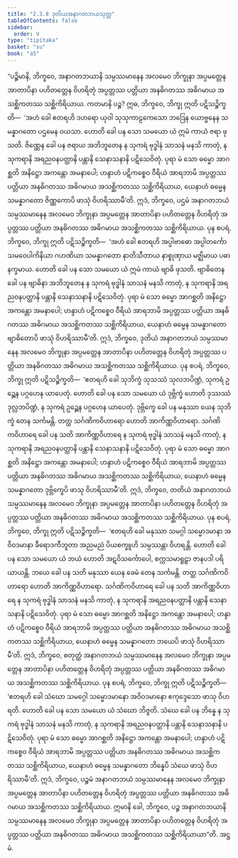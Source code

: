 ```yaml
---
title: "2.3.8 ဒုတိယအနာဂတဘယသုတ္တ"
tableOfContents: false
sidebar:
  order: 9
type: "tipitaka"
basket: "su"
book: "a5"
---
```



<DynamicBreadcrumb />

<Division number="78" book="a5">

<Paragraph number="506" book="a5">
“ပဉ္စိမာနိ, ဘိက္ခဝေ, အနာဂတဘယာနိ သမ္ပဿမာနေန အလမေဝ ဘိက္ခုနာ အပ္ပမတ္တေန အာတာပိနာ ပဟိတတ္တေန ဝိဟရိတုံ အပ္ပတ္တဿ ပတ္တိယာ အနဓိဂတဿ အဓိဂမာယ အသစ္ဆိကတဿ သစ္ဆိကိရိယာယ. ကတမာနိ ပဉ္စ? ဣဓ, ဘိက္ခဝေ, ဘိက္ခု ဣတိ ပဋိသဉ္စိက္ခတိ—  ‘အဟံ ခေါ ဧတရဟိ ဒဟရော ယုဝါ သုသုကာဠကေသော ဘဒြေန ယောဗ္ဗနေန သမန္နာဂတော ပဌမေန ဝယသာ. ဟောတိ ခေါ ပန သော သမယော ယံ ဣမံ ကာယံ ဇရာ ဖုသတိ. ဇိဏ္ဏေန ခေါ ပန ဇရာယ အဘိဘူတေန န သုကရံ ဗုဒ္ဓါနံ သာသနံ မနသိ ကာတုံ, န သုကရာနိ အရညဝနပတ္ထာနိ ပန္တာနိ သေနာသနာနိ ပဋိသေဝိတုံ. ပုရာ မံ သော ဓမ္မော အာဂစ္ဆတိ အနိဋ္ဌော အကန္တော အမနာပေါ; ဟန္ဒာဟံ ပဋိကစ္စေဝ ဝီရိယံ အာရဘာမိ အပ္ပတ္တဿ ပတ္တိယာ အနဓိဂတဿ အဓိဂမာယ အသစ္ဆိကတဿ သစ္ဆိကိရိယာယ, ယေနာဟံ ဓမ္မေန သမန္နာဂတော ဇိဏ္ဏကောပိ ဖာသုံ ဝိဟရိဿာမီ’တိ. ဣဒံ, ဘိက္ခဝေ, ပဌမံ အနာဂတဘယံ သမ္ပဿမာနေန အလမေဝ ဘိက္ခုနာ အပ္ပမတ္တေန အာတာပိနာ ပဟိတတ္တေန ဝိဟရိတုံ အပ္ပတ္တဿ ပတ္တိယာ အနဓိဂတဿ အဓိဂမာယ အသစ္ဆိကတဿ သစ္ဆိကိရိယာယ.
</Paragraph>

<Paragraph number="507" book="a5">
ပုန စပရံ, ဘိက္ခဝေ, ဘိက္ခု ဣတိ ပဋိသဉ္စိက္ခတိ—  ‘အဟံ ခေါ ဧတရဟိ အပ္ပါဗာဓော အပ္ပါတင်္ကော သမဝေပါကိနိယာ ဂဟဏိယာ သမန္နာဂတော နာတိသီတာယ နာစ္စုဏှာယ မဇ္ဈိမာယ ပဓာနက္ခမာယ. ဟောတိ ခေါ ပန သော သမယော ယံ ဣမံ ကာယံ ဗျာဓိ ဖုသတိ. ဗျာဓိတေန ခေါ ပန ဗျာဓိနာ အဘိဘူတေန န သုကရံ ဗုဒ္ဓါနံ သာသနံ မနသိ ကာတုံ, န သုကရာနိ အရညဝနပတ္ထာနိ ပန္တာနိ သေနာသနာနိ ပဋိသေဝိတုံ. ပုရာ မံ သော ဓမ္မော အာဂစ္ဆတိ အနိဋ္ဌော အကန္တော အမနာပေါ; ဟန္ဒာဟံ ပဋိကစ္စေဝ ဝီရိယံ အာရဘာမိ အပ္ပတ္တဿ ပတ္တိယာ အနဓိဂတဿ အဓိဂမာယ အသစ္ဆိကတဿ သစ္ဆိကိရိယာယ, ယေနာဟံ ဓမ္မေန သမန္နာဂတော ဗျာဓိတောပိ ဖာသုံ ဝိဟရိဿာမီ’တိ. ဣဒံ, ဘိက္ခဝေ, ဒုတိယံ အနာဂတဘယံ သမ္ပဿမာနေန အလမေဝ ဘိက္ခုနာ အပ္ပမတ္တေန အာတာပိနာ ပဟိတတ္တေန ဝိဟရိတုံ အပ္ပတ္တဿ ပတ္တိယာ အနဓိဂတဿ အဓိဂမာယ အသစ္ဆိကတဿ သစ္ဆိကိရိယာယ.
</Paragraph>

<Paragraph number="508" book="a5">
ပုန စပရံ, ဘိက္ခဝေ, ဘိက္ခု ဣတိ ပဋိသဉ္စိက္ခတိ—  ‘ဧတရဟိ ခေါ သုဘိက္ခံ သုသဿံ သုလဘပိဏ္ဍံ, သုကရံ ဥဉ္ဆေန ပဂ္ဂဟေန ယာပေတုံ. ဟောတိ ခေါ ပန သော သမယော ယံ ဒုဗ္ဘိက္ခံ ဟောတိ ဒုဿဿံ ဒုလ္လဘပိဏ္ဍံ, န သုကရံ ဥဉ္ဆေန ပဂ္ဂဟေန ယာပေတုံ. ဒုဗ္ဘိက္ခေ ခေါ ပန မနုဿာ ယေန သုဘိက္ခံ တေန သင်္ကမန္တိ. တတ္ထ သင်္ဂဏိကဝိဟာရော ဟောတိ အာကိဏ္ဏဝိဟာရော. သင်္ဂဏိကဝိဟာရေ ခေါ ပန သတိ အာကိဏ္ဏဝိဟာရေ န သုကရံ ဗုဒ္ဓါနံ သာသနံ မနသိ ကာတုံ, န သုကရာနိ အရညဝနပတ္ထာနိ ပန္တာနိ သေနာသနာနိ ပဋိသေဝိတုံ. ပုရာ မံ သော ဓမ္မော အာဂစ္ဆတိ အနိဋ္ဌော အကန္တော အမနာပေါ; ဟန္ဒာဟံ ပဋိကစ္စေဝ ဝီရိယံ အာရဘာမိ အပ္ပတ္တဿ ပတ္တိယာ အနဓိဂတဿ အဓိဂမာယ အသစ္ဆိကတဿ သစ္ဆိကိရိယာယ, ယေနာဟံ ဓမ္မေန သမန္နာဂတော ဒုဗ္ဘိက္ခေပိ ဖာသု ဝိဟရိဿာမီ’တိ. ဣဒံ, ဘိက္ခဝေ, တတိယံ အနာဂတဘယံ သမ္ပဿမာနေန အလမေဝ ဘိက္ခုနာ အပ္ပမတ္တေန အာတာပိနာ ပဟိတတ္တေန ဝိဟရိတုံ အပ္ပတ္တဿ ပတ္တိယာ အနဓိဂတဿ အဓိဂမာယ အသစ္ဆိကတဿ သစ္ဆိကိရိယာယ.
</Paragraph>

<Paragraph number="509" book="a5">
ပုန စပရံ, ဘိက္ခဝေ, ဘိက္ခု ဣတိ ပဋိသဉ္စိက္ခတိ—  ‘ဧတရဟိ ခေါ မနုဿာ သမဂ္ဂါ သမ္မောဒမာနာ အဝိဝဒမာနာ ခီရောဒကီဘူတာ အညမညံ ပိယစက္ခူဟိ သမ္ပဿန္တာ ဝိဟရန္တိ. ဟောတိ ခေါ ပန သော သမယော ယံ ဘယံ ဟောတိ အဋဝိသင်္ကောပေါ, စက္ကသမာရူဠှာ ဇာနပဒါ ပရိယာယန္တိ. ဘယေ ခေါ ပန သတိ မနုဿာ ယေန ခေမံ တေန သင်္ကမန္တိ. တတ္ထ သင်္ဂဏိကဝိဟာရော ဟောတိ အာကိဏ္ဏဝိဟာရော. သင်္ဂဏိကဝိဟာရေ ခေါ ပန သတိ အာကိဏ္ဏဝိဟာရေ န သုကရံ ဗုဒ္ဓါနံ သာသနံ မနသိ ကာတုံ, န သုကရာနိ အရညဝနပတ္ထာနိ ပန္တာနိ သေနာသနာနိ ပဋိသေဝိတုံ. ပုရာ မံ သော ဓမ္မော အာဂစ္ဆတိ အနိဋ္ဌော အကန္တော အမနာပေါ; ဟန္ဒာဟံ ပဋိကစ္စေဝ ဝီရိယံ အာရဘာမိ အပ္ပတ္တဿ ပတ္တိယာ အနဓိဂတဿ အဓိဂမာယ အသစ္ဆိကတဿ သစ္ဆိကိရိယာယ, ယေနာဟံ ဓမ္မေန သမန္နာဂတော ဘယေပိ ဖာသုံ ဝိဟရိဿာမီ’တိ. ဣဒံ, ဘိက္ခဝေ, စတုတ္ထံ အနာဂတဘယံ သမ္ပဿမာနေန အလမေဝ ဘိက္ခုနာ အပ္ပမတ္တေန အာတာပိနာ ပဟိတတ္တေန ဝိဟရိတုံ အပ္ပတ္တဿ ပတ္တိယာ အနဓိဂတဿ အဓိဂမာယ အသစ္ဆိကတဿ သစ္ဆိကိရိယာယ.
</Paragraph>

<Paragraph number="510" book="a5">
ပုန စပရံ, ဘိက္ခဝေ, ဘိက္ခု ဣတိ ပဋိသဉ္စိက္ခတိ—  ‘ဧတရဟိ ခေါ သံဃော သမဂ္ဂေါ သမ္မောဒမာနော အဝိဝဒမာနော ဧကုဒ္ဒေသော ဖာသု ဝိဟရတိ. ဟောတိ ခေါ ပန သော သမယော ယံ သံဃော ဘိဇ္ဇတိ. သံဃေ ခေါ ပန ဘိန္နေ န သုကရံ ဗုဒ္ဓါနံ သာသနံ မနသိ ကာတုံ, န သုကရာနိ အရညဝနပတ္ထာနိ ပန္တာနိ သေနာသနာနိ ပဋိသေဝိတုံ. ပုရာ မံ သော ဓမ္မော အာဂစ္ဆတိ အနိဋ္ဌော အကန္တော အမနာပေါ; ဟန္ဒာဟံ ပဋိကစ္စေဝ ဝီရိယံ အာရဘာမိ အပ္ပတ္တဿ ပတ္တိယာ အနဓိဂတဿ အဓိဂမာယ အသစ္ဆိကတဿ သစ္ဆိကိရိယာယ, ယေနာဟံ ဓမ္မေန သမန္နာဂတော ဘိန္နေပိ သံဃေ ဖာသုံ ဝိဟရိဿာမီ’တိ. ဣဒံ, ဘိက္ခဝေ, ပဉ္စမံ အနာဂတဘယံ သမ္ပဿမာနေန အလမေဝ ဘိက္ခုနာ အပ္ပမတ္တေန အာတာပိနာ ပဟိတတ္တေန ဝိဟရိတုံ အပ္ပတ္တဿ ပတ္တိယာ အနဓိဂတဿ အဓိဂမာယ အသစ္ဆိကတဿ သစ္ဆိကိရိယာယ.
</Paragraph>

<Paragraph number="511" book="a5">
ဣမာနိ ခေါ, ဘိက္ခဝေ, ပဉ္စ အနာဂတဘယာနိ သမ္ပဿမာနေန အလမေဝ ဘိက္ခုနာ အပ္ပမတ္တေန အာတာပိနာ ပဟိတတ္တေန ဝိဟရိတုံ အပ္ပတ္တဿ ပတ္တိယာ အနဓိဂတဿ အဓိဂမာယ အသစ္ဆိကတဿ သစ္ဆိကိရိယာယာ”တိ.

</Paragraph>
</Division>

<Paragraph number="512" type="center" book="a5">
အဋ္ဌမံ.
</Paragraph>